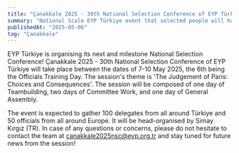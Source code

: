 ```yaml
---
title: "Çanakkale 2025 - 30th National Selection Conference of EYP Türkiye"
summary: "National Scale EYP Türkiye event that selected people will have a chance to attend internation session."
publishedAt: "2025-05-06"
tag: "Çanakkale"
---
```


EYP Türkiye is organising its next and milestone National Selection Conference! Çanakkale 2025 - 30th National Selection Conference of EYP Türkiye will take place between the dates of 7-10 May 2025, the 6th being the Officials Training Day. The session's theme is 'The Judgement of Paris: Choices and Consequences'. The session will be composed of one day of Teambuilding, two days of Committee Work, and one day of General Assembly.



The event is expected to gather 100 delegates from all around Türkiye and 50 officials from all around Europe. It will be head-organised by Simay Kırgız (TR). In case of any questions or concerns, please do not hesitate to contact the team at canakkale2025nsc@eyp.org.tr and stay tuned for future news from the session!
